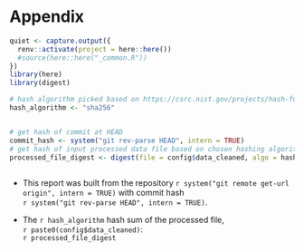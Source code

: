 # Appendix

```r
quiet <- capture.output({
  renv::activate(project = here::here())
  #source(here::here("_common.R"))
})
library(here)
library(digest)

# hash algorithm picked based on https://csrc.nist.gov/projects/hash-functions
hash_algorithm <- "sha256"


# get hash of commit at HEAD
commit_hash <- system("git rev-parse HEAD", intern = TRUE)    
# get hash of input processed data file based on chosen hashing algorithm
processed_file_digest <- digest(file = config$data_cleaned, algo = hash_algorithm)
    


```

* This report was built from the repository
  `r system("git remote get-url origin", intern = TRUE)`
   with commit hash  
  `r system("git rev-parse HEAD", intern = TRUE)`.  


* The `r hash_algorithm` hash sum of the processed file,  
`r paste0(config$data_cleaned)`:  
`r processed_file_digest`